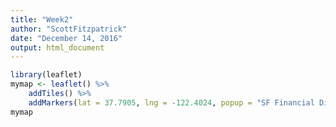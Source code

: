 ---
title: "Week2"
author: "ScottFitzpatrick"
date: "December 14, 2016"
output: html_document
---


```{r, echo=TRUE}
library(leaflet)
mymap <- leaflet() %>% 
    addTiles() %>% 
    addMarkers(lat = 37.7905, lng = -122.4024, popup = "SF Financial District")
mymap
```
